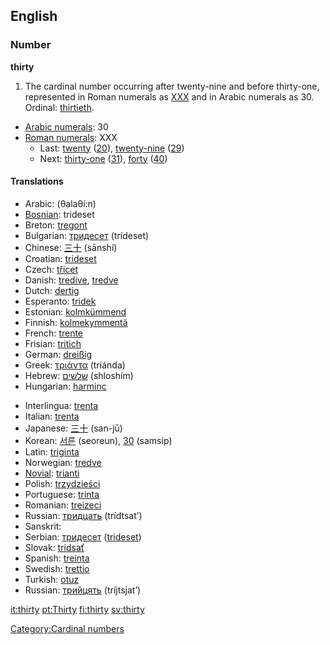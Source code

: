 ==English==

===Number===
'''thirty'''

# The cardinal number occurring after twenty-nine and before thirty-one, represented in Roman numerals as [[XXX]] and in Arabic numerals as 30. Ordinal: [[thirtieth]].
*[[w:Arabic Numerals|Arabic numerals]]: 30
*[[w:Roman numerals|Roman numerals]]: XXX
**Last: [[twenty]] ([[20]]), [[twenty-nine]] ([[29]])
**Next: [[thirty-one]] ([[31]]), [[forty]] ([[40]])

====Translations====
{{top}}
*Arabic: {{ARchar|[[ثلاثين]]}} (θalaθí:n)
*[[Bosnian]]: trideset
*Breton: [[tregont]]
*Bulgarian: [[тридесет]] (trídeset)
*Chinese: [[三十]] (sānshí)
*Croatian: [[trideset]]
*Czech: [[třicet]]
*Danish: [[tredive]], [[tredve]]
*Dutch: [[dertig]] {{f}}
*Esperanto: [[tridek]]
*Estonian: [[kolmkümmend]]
*Finnish: [[kolmekymmentä]]
*French: [[trente]] {{m}}
*Frisian: [[tritich]]
*German: [[dreißig]] {{f}}
*Greek: [[τριάντα]] (triánda)
*Hebrew: [[שלשים]] (shloshím)
*Hungarian: [[harminc]]
{{mid}}
*Interlingua: [[trenta]]
*Italian: [[trenta]]
*Japanese: [[三十]] (san-jū)
*Korean: [[서른]] (seoreun), [[30]] (samsip)
*Latin: [[triginta]]
*Norwegian: [[tredve]]
*[[Novial]]: [[trianti]]
*Polish: [[trzydzieści]]
*Portuguese: [[trinta]]
*Romanian: [[treizeci]]
*Russian: [[тридцать]] (trídtsat’)
*Sanskrit: {{Unicode|[[triṁśat]]}}
*Serbian: [[тридесет]] ([[trideset]])
*Slovak: [[tridsať]]
*Spanish: [[treinta]]
*Swedish: [[trettio]]
*Turkish: [[otuz]]
*Russian: [[трийцять]] (tríjtsjat’)
{{bottom}}

[[Category:Cardinal numbers]]

[[it:thirty]]
[[pt:Thirty]]
[[fi:thirty]]
[[sv:thirty]]